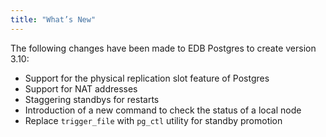 ```yaml
---
title: "What’s New"
---
```


<div id="whats_new" class="registered_link"></div>

The following changes have been made to EDB Postgres to create version 3.10:

-   Support for the physical replication slot feature of Postgres
-   Support for NAT addresses
-   Staggering standbys for restarts
-   Introduction of a new command to check the status of a local node
-   Replace `trigger_file` with `pg_ctl` utility for standby promotion

